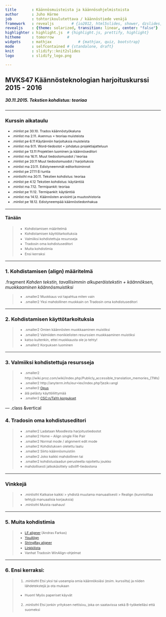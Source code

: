---
title       : Käännösmuisteista ja käännösohjelmistoista
author      : Juho Härme
job         : tohtorikoulutettava / käännöstiede venäjä
framework   : revealjs        # {io2012, html5slides, shower, dzslides, ...}
revealjs    : {theme: solarized, transition: linear, center: "false"}
highlighter : highlight.js  # {highlight.js, prettify, highlight}
hitheme     : tomorrow      # 
widgets     : mathjax            # {mathjax, quiz, bootstrap}
mode        : selfcontained # {standalone, draft}
knit        : slidify::knit2slides
logo        : slidify_logo.png

---

<style>
.reveal h2{
    padding-bottom: 20px;
}

.reveal h3{
    padding-bottom: 20px;
}

.reveal h4{
    padding-bottom: 20px;
}

.reveal h5{
    padding-bottom: 20px;
}

.reveal h6{
    padding-bottom: 20px;
}

p { text-align: left;
}

li.fragment.visible, li {
    font-size: 78%;
    line-height: 150%;
}

li.smaller{
    font-size: 76%;
    line-height: 180%;
}

li.smaller2{
    font-size: 76%;
}

li.minlist{
font-size:69%; 
color:darkgrey;}

li.minlisthlr{font-size:69%;
color:rgb(247, 131, 131);
}

li.minlisthl{font-size:69%;}


.reveal a:not(.image) {
text-decoration:underline;
}

.coldiv {width:47%;float:left;}
.coldiv2 {float:left;width:30%;}

.rowdiv {width:100%;clear:left;}

.reveal section img { background:none; border:none; box-shadow:none; }

p.smaller {font-size:70%;}


table { 
width: 100%;
}


table tr:nth-child(2n+1) { /* background: #E8F2FF; */ background: #D5E5FD; }

.reveal table th, .reveal table td {

font-size:55%;

}

div.bubble{
float: left;
text-align: left;
border: 2px dotted black;
padding: 2em;
border-radius: 7px;
margin-left: 14px;
color:black;
}


div.bubblenob{
float: left;
width:30%;
}


div.mmbubble{
font-size:60%;
float: left;
text-align: left;
border: 2px dotted black;
padding: 1.5em;
border-radius: 7px;
margin:4%;
box-shadow: 10px 10px 5px #888888;
color:black;
}

div.bgred{background: burlywood;}
div.bgblue{background: cornflowerblue;}
div.bggreen{background: darkseagreen;}
div.bgcyan{background: gold;}

p.quotestyle{
frjoitusont-size:80%;
font-style:italic;
text-align:both;
}


.firstcharacter { float: left; color: #903; font-size: 300%; line-height: 60px; padding-top: 4px; padding-right: 8px; padding-left: 3px; font-family: Georgia; }

</style>

<script src="http://ajax.googleapis.com/ajax/libs/jquery/1.9.1/jquery.min.js"></script>

## MVKS47 Käännösteknologian harjoituskurssi 2015 - 2016

##### 30.11.2015. Tekstien kohdistus: teoriaa

--- 

### Kurssin aikataulu


- .minlist pe 30.10. Trados käännöstyökaluna
- .minlist ma 2.11.  Asennus + teoriaa muisteista
- .minlist pe 6.11 Käytännön harjoituksia muisteista
- .minlist ma 9.11. Word-tiedostot + johdatus projektiajatteluun
- .minlist pe 13.11 Projektien luominen ja käännöseditori
- .minlist ma 16.11. Muut tiedostomuodot / teoriaa
- .minlist pe 20.11 Muut tiedostomuodot / harjoituksia
- .minlist ma 23.11. Edistyneemmät editoritoiminnot
- .minlist pe 27.11 Ei tuntia
- .minlisthl ma 30.11. Tekstien kohdistus: teoriaa
- .minlist pe 4.12 Tekstien kohdistus: käytäntöä
- .minlist ma 7.12. Termipankit: teoriaa
- .minlist pe 11.12. Termipankit: käytäntöä
- .minlist ma 14.12. Käännösten arviointi ja muutoshistoria
- .minlist pe 18.12. Edistyneempää käännöstiedonhakua

---

#### Tänään

<!-- http://multifarious.filkin.com/2014/05/21/studio_aligning/  -->

>- Kohdistamisen määritelmä
>- Kohdistamisen käyttötarkoituksia
>- Valmiiksi kohdistettuja resursseja
>- Tradosin oma kohdistuseditori
>- Muita kohdistimia
>- Ensi kerraksi

---

### 1. Kohdistamisen (align) määritelmä

.fragment *Kahden tekstin, tavallisimmin alkuperäistekstin + käännöksen, muokkaaminen käännösmuistiksi*

>- .smaller2 Muokkaus voi tapahtua miten vain
>- .smaller2 Yksi mahdollinen muokkain on Tradosin oma kohdistuseditori

---

### 2. Kohdistamisen käyttötarkoituksia

>- .smaller2 Omien käännösten muokkaaminen muistiksi
>- .smaller2 Valmiiden monikielisten resurssien muokkaaminen muistiksi
    - katso kuitenkin, ettei muokkausta ole jo tehty!
>- .smaller2 Korpuksen luominen

---

### 3. Valmiiksi kohdistettuja resursseja

>- .smaller2 http://wiki.proz.com/wiki/index.php/Publicly_accessible_translation_memories_(TMs)
>- .smaller2 http://anyterm.info/eur+lex/index.php?jezik=angl
>- .smaller2 [Opus](http://opus.lingfil.uu.se/)
    - älä pelästy käyttöliittymää
>- .smaller2 [CSC:n/TaYn korpukset](https://korp.csc.fi/?mode=parallel#lang=fi)


--- .class &vertical

### 4. Tradosin oma kohdistuseditori


>- .smaller2 Ladataan Moodlesta harjoitustiedostot
>- .smaller2 Home -- Align single File Pair
>- .smaller2 Normal mode / alignment edit mode
>- .smaller2 Kohdistuksen oletettu laatu
>- .smaller2 Siirto käännösmuistiin
    - .smaller2 Joko kaikki mahdollinen tai
    - .smaller2 kohdistuslaadun perusteella rajoitettu joukko
>- mahdollisesti jatkokäsittely sdlxliff-tiedostona 

***


### Vinkkejä


>- .minlisthl Katkaise kaikki > yhdistä muutama manuaalisesti > Realign (kunnioittaa tehtyjä manuaalisia korjauksia)
>- .minlisthl Muista raahaus!

---

### 5. Muita kohdistimia


>- [LF aligner](http://sourceforge.net/projects/aligner/) (Andras Farkas)
>- [YouAlign](http://www.youalign.com/)
>- [StringRay aligner](http://www.maxprograms.com/products/stingray.html)
>- [Linkkilista](http://www.linuxfortranslators.org/align.html)
>- Vanhat Tradosin WinAlign-ohjelmat

---

### 6. Ensi kerraksi:

>1. .minlisthl Etsi yksi tai useampia omia käännöksiäsi (esim. kurssilta) ja niiden lähdetekstejä ja ota mukaan
    - Huom! Myös paperiset käyvät
>2. .minlisthl Etsi jonkin yrityksen nettisivu, joka on saatavissa sekä B-työkelelläsi että suomeksi


<script>
$('ol.incremental li').addClass('fragment')//note to anyone reading this code, you may need to change to ul from ol depending on ordered vs unordered list
$('ul.incremental li').addClass('fragment')//note to anyone reading this code, you may need to change to ul from ol depending on ordered vs unordered list
</script>

